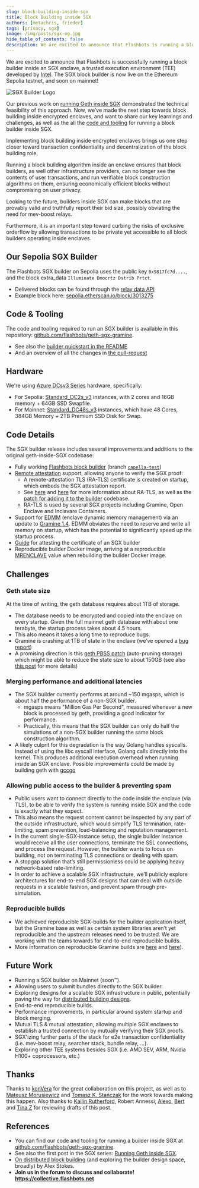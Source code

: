 ```yaml
---
slug: block-building-inside-sgx
title: Block Building inside SGX
authors: [metachris, frieder]
tags: [privacy, sgx]
image: /img/posts/sgx-og.jpg
hide_table_of_contents: false
description: We are excited to announce that Flashbots is running a block builder inside an SGX enclave, and open-sourcing all the components.
---
```


We are excited to announce that Flashbots is successfully running a block builder inside an SGX enclave, a trusted execution environment (TEE) developed by [Intel](https://www.intel.com/content/www/us/en/architecture-and-technology/software-guard-extensions.html). The SGX block builder is now live on the Ethereum Sepolia testnet, and soon on mainnet!

![SGX Builder Logo](/img/posts/sgx-og.jpg)

Our previous work on [running Geth inside SGX](https://writings.flashbots.net/geth-inside-sgx) demonstrated the technical feasibility of this approach. Now, we’ve made the next step towards block building inside encrypted enclaves, and want to share our key learnings and challenges, as well as the all the [code and tooling](https://github.com/flashbots/geth-sgx-gramine) for running a block builder inside SGX.

<!--truncate-->

Implementing block building inside encrypted enclaves brings us one step closer toward transaction confidentiality and decentralization of the block building role.

Running a block building algorithm inside an enclave ensures that block builders, as well other infrastructure providers, can no longer see the contents of user transactions,
and run verifiable block construction algorithms on them, ensuring economically efficient blocks without compromising on user privacy.

Looking to the future, builders inside SGX can make blocks that are provably valid and truthfully report their bid size, possibly obviating the need for mev-boost relays.

Furthermore, it is an important step toward curbing the risks of exclusive orderflow by allowing transactions to be private yet accessible to all block builders operating inside enclaves.

## Our Sepolia SGX Builder

The Flashbots SGX builder on Sepolia uses the public key `0x9817fc7d....`, and the block extra_data `Illuminate Dmocrtz Dstrib Prtct`.

- Delivered blocks can be found through the [relay data API](https://boost-relay-sepolia.flashbots.net/relay/v1/data/bidtraces/proposer_payload_delivered?builder_pubkey=0x9817fc7d5eb7ae1390f0fd64fd94a7d74c669c2fa5b5ef87605177329553853c957c11210537524a895e046d494491b7)
- Example block here: [sepolia.etherscan.io/block/3013275](https://sepolia.etherscan.io/block/3013275)

## Code & Tooling

The code and tooling required to run an SGX builder is available in this repository: [github.com/flashbots/geth-sgx-gramine](https://github.com/flashbots/geth-sgx-gramine).

- See also the [builder quickstart in the README](https://github.com/flashbots/geth-sgx-gramine#builder-quickstart)
- And an overview of all the changes in [the pull-request](https://github.com/flashbots/geth-sgx-gramine/pull/9)


## Hardware

We're using [Azure DCsv3 Series](https://learn.microsoft.com/en-us/azure/virtual-machines/dcv3-series) hardware, specifically:

* For Sepolia: [Standard_DC2s_v3](https://azureprice.net/vm/Standard_DC2s_v3) instances, with 2 cores and 16GB memory + 64GB SSD Swapfile.
* For Mainnet: [Standard_DC48s_v3](https://azureprice.net/vm/Standard_DC48s_v3) instances, which have 48 Cores, 384GB Memory + 2TB Premium SSD Disk for Swap.

## Code Details

The SGX builder release includes several improvements and additions to the original geth-inside-SGX codebase:

- Fully working [Flashbots block builder](https://github.com/flashbots/builder) (branch [`capella-test`](https://github.com/flashbots/builder/tree/capella-test))
- [Remote attestation](https://en.wikipedia.org/wiki/Trusted_Computing#Remote_attestation) support, allowing anyone to verify the SGX proof:
    - A remote-attestation TLS (RA-TLS) certificate is created on startup, which embeds the SGX attestation report.
    - See [here](https://github.com/CCC-Attestation/meetings/blob/main/materials/ShanweiCen_Interoperable_ATLS.pdf) and [here](https://github.com/gramineproject/gramine/pull/1039) for more information about RA-TLS, as well as the [patch for adding it to the builder](https://github.com/flashbots/geth-sgx-gramine/pull/9/files#diff-c0fdcc479c0e7e75defff1b32dbc6d01e39a7d248d4dbcb6709220b85e68c88b) codebase.
    - RA-TLS is used by several SGX projects including Gramine, Open Enclave and Inclavare Containers.
- Support for [EDMM](https://gramine.readthedocs.io/en/stable/sgx-intro.html#term-edmm) (enclave dynamic memory management) via an update to [Gramine 1.4](https://github.com/gramineproject/gramine/releases/tag/v1.4). EDMM obviates the need to reserve and write all memory on startup, which has the potential to significantly speed up the startup process.
- [Guide](https://github.com/flashbots/geth-sgx-gramine#attest-enclave) for attesting the certificate of an SGX builder
- Reproducible builder Docker image, arriving at a reproducible [MRENCLAVE](https://www.intel.com/content/www/us/en/developer/articles/technical/introduction-to-intel-sgx-sealing.html) value when rebuilding the builder Docker image.


## Challenges

### Geth state size

At the time of writing, the geth database requires about 1TB of storage.

- The database needs to be encrypted and copied into the enclave on every startup. Given the full mainnet geth database with about one terabyte, the startup process takes about 4.5 hours.
- This also means it takes a long time to reproduce bugs.
- Gramine is crashing at 1TB of state in the enclave (we’ve opened a [bug report](https://github.com/gramineproject/gramine/issues/1207))
- A promising direction is this [geth PBSS patch](https://github.com/ethereum/go-ethereum/pull/26274) (auto-pruning storage) which might be able to reduce the state size to about 150GB (see also [this post](https://nodereal.io/blog/en/geth-path-based-storage-model-and-newly-inline-state-prune/) for more details)

### Merging performance and additional latencies
- The SGX builder currently performs at around ~150 mgasps, which is about half the performance of a non-SGX builder.
    - mgasps means "Million Gas Per Second", measured whenever a new block is processed by geth, providing a good indicator for performance.
    - Practically, this means that the SGX builder can only do half the simulations of a non-SGX builder running the same block construction algorithm.
- A likely culprit for this degradation is the way Golang handles syscalls. Instead of using the libc syscall interface, Golang calls directly into the kernel. This produces additional execution overhead when running inside an SGX enclave. Possible improvements could be made by building geth with [gccgo](https://go.dev/doc/install/gccgo)

### Allowing public access to the builder & preventing spam
- Public users want to connect directly to the code inside the enclave (via TLS), to be able to verify the system is running inside SGX and the code is exactly what they expect.
- This also means the request content cannot be inspected by any part of the outside infrastructure, which would simplify TLS termination, rate-limiting, spam prevention, load-balancing and reputation management.
- In the current single-SGX-instance setup, the single builder instance would receive all the user connections, terminate the SSL connections, and process the request. However, the builder wants to focus on building, not on terminating TLS connections or dealing with spam.
- A stopgap solution that’s still permissionless could be applying heavy network-based rate-limiting.
- In order to achieve a scalable SGX infrastructure, we’ll publicly explore architectures for end-to-end SGX designs that can deal with outside requests in a scalable fashion, and prevent spam through pre-simulation.

### Reproducible builds
- We achieved reproducible SGX-builds for the builder application itself, but the Gramine base as well as certain system libraries aren’t yet reproducible and the upstream releases need to be trusted. We are working with the teams towards for end-to-end reproducible builds.
- More information on reproducible Gramine builds are [here](https://github.com/gramineproject/gramine/issues/153) and [here](https://github.com/flashbots/geth-sgx-gramine/issues/4)).

## Future Work

- Running a SGX builder on Mainnet (soon™️).
- Allowing users to submit bundles directly to the SGX builder.
- Exploring designs for a scalable SGX infrastructure in public, potentially paving the way for [distributed building designs](https://github.com/flashbots/mev-boost/issues/139).
- End-to-end reproducible builds.
- Performance improvements, in particular around system startup and block merging.
- Mutual TLS & mutual attestation, allowing multiple SGX enclaves to establish a trusted connection by mutually verifying their SGX proofs.
- SGX'izing further parts of the stack for e2e transaction confidentiality (i.e. mev-boost relay, searcher stack, bundle relay, ...).
- Exploring other TEE systems besides SGX (i.e. AMD SEV, ARM, Nvidia H100+ coprocessors, etc.)

## Thanks

Thanks to [konVera](https://konvera.io) for the great collaboration on this project, as well as to [Mateusz Morusiewicz](https://twitter.com/mmrosum) and [Tomasz K. Stańczak](https://twitter.com/tkstanczak) for the work towards making this happen.
Also thanks to [Kailin Rutherford](https://twitter.com/imkailin), Robert Annessi, [Alexo](https://twitter.com/ObadiaAlex), [Bert](https://twitter.com/bertcmiller) and [Tina Z](https://twitter.com/tzhen) for reviewing drafts of this post.

## References

* You can find our code and tooling for running a builder inside SGX at [github.com/flashbots/geth-sgx-gramine](https://github.com/flashbots/geth-sgx-gramine).
* See also the first post in the SGX series: [Running Geth inside SGX](https://writings.flashbots.net/geth-inside-sgx).
* [On distributed block building](https://github.com/flashbots/mev-boost/issues/139) (and exploring the builder design space, broadly) by Alex Stokes.
* **Join us in the forum to discuss and collaborate! https://collective.flashbots.net**
